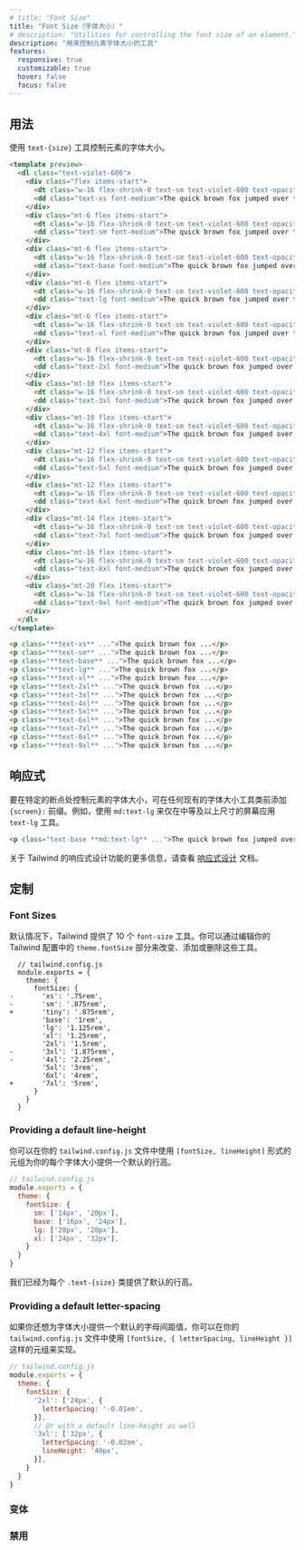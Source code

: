 ```yaml
---
# title: "Font Size"
title: "Font Size（字体大小）"
# description: "Utilities for controlling the font size of an element."
description: "用来控制元素字体大小的工具"
features:
  responsive: true
  customizable: true
  hover: false
  focus: false
---
```




## 用法

<!-- Control the font size of an element using the `text-{size}` utilities. -->
使用 `text-{size}` 工具控制元素的字体大小。

```html purple
<template preview>
  <dl class="text-violet-600">
    <div class="flex items-start">
      <dt class="w-16 flex-shrink-0 text-sm text-violet-600 text-opacity-50 font-mono leading-3">xs</dt>
      <dd class="text-xs font-medium">The quick brown fox jumped over the lazy dog.</dd>
    </div>
    <div class="mt-6 flex items-start">
      <dt class="w-16 flex-shrink-0 text-sm text-violet-600 text-opacity-50 font-mono leading-4">sm</dt>
      <dd class="text-sm font-medium">The quick brown fox jumped over the lazy dog.</dd>
    </div>
    <div class="mt-6 flex items-start">
      <dt class="w-16 flex-shrink-0 text-sm text-violet-600 text-opacity-50 font-mono leading-5">base</dt>
      <dd class="text-base font-medium">The quick brown fox jumped over the lazy dog.</dd>
    </div>
    <div class="mt-6 flex items-start">
      <dt class="w-16 flex-shrink-0 text-sm text-violet-600 text-opacity-50 font-mono leading-6">lg</dt>
      <dd class="text-lg font-medium">The quick brown fox jumped over the lazy dog.</dd>
    </div>
    <div class="mt-6 flex items-start">
      <dt class="w-16 flex-shrink-0 text-sm text-violet-600 text-opacity-50 font-mono leading-6">xl</dt>
      <dd class="text-xl font-medium">The quick brown fox jumped over the lazy dog.</dd>
    </div>
    <div class="mt-8 flex items-start">
      <dt class="w-16 flex-shrink-0 text-sm text-violet-600 text-opacity-50 font-mono leading-6">2xl</dt>
      <dd class="text-2xl font-medium">The quick brown fox jumped over the lazy dog.</dd>
    </div>
    <div class="mt-10 flex items-start">
      <dt class="w-16 flex-shrink-0 text-sm text-violet-600 text-opacity-50 font-mono leading-6">3xl</dt>
      <dd class="text-3xl font-medium">The quick brown fox jumped over the lazy dog.</dd>
    </div>
    <div class="mt-10 flex items-start">
      <dt class="w-16 flex-shrink-0 text-sm text-violet-600 text-opacity-50 font-mono leading-6">4xl</dt>
      <dd class="text-4xl font-medium">The quick brown fox jumped over the lazy dog.</dd>
    </div>
    <div class="mt-12 flex items-start">
      <dt class="w-16 flex-shrink-0 text-sm text-violet-600 text-opacity-50 font-mono leading-7">5xl</dt>
      <dd class="text-5xl font-medium">The quick brown fox jumped over the lazy dog.</dd>
    </div>
    <div class="mt-12 flex items-start">
      <dt class="w-16 flex-shrink-0 text-sm text-violet-600 text-opacity-50 font-mono leading-8">6xl</dt>
      <dd class="text-6xl font-medium">The quick brown fox jumped over the lazy dog.</dd>
    </div>
    <div class="mt-14 flex items-start">
      <dt class="w-16 flex-shrink-0 text-sm text-violet-600 text-opacity-50 font-mono leading-10">7xl</dt>
      <dd class="text-7xl font-medium">The quick brown fox jumped over the lazy dog.</dd>
    </div>
    <div class="mt-16 flex items-start">
      <dt class="w-16 flex-shrink-0 text-sm text-violet-600 text-opacity-50 font-mono leading-10">8xl</dt>
      <dd class="text-8xl font-medium">The quick brown fox jumped over the lazy dog.</dd>
    </div>
    <div class="mt-20 flex items-start">
      <dt class="w-16 flex-shrink-0 text-sm text-violet-600 text-opacity-50 font-mono leading-10">9xl</dt>
      <dd class="text-9xl font-medium">The quick brown fox jumped over the lazy dog.</dd>
    </div>
  </dl> 
</template>

<p class="**text-xs** ...">The quick brown fox ...</p>
<p class="**text-sm** ...">The quick brown fox ...</p>
<p class="**text-base** ...">The quick brown fox ...</p>
<p class="**text-lg** ...">The quick brown fox ...</p>
<p class="**text-xl** ...">The quick brown fox ...</p>
<p class="**text-2xl** ...">The quick brown fox ...</p>
<p class="**text-3xl** ...">The quick brown fox ...</p>
<p class="**text-4xl** ...">The quick brown fox ...</p>
<p class="**text-5xl** ...">The quick brown fox ...</p>
<p class="**text-6xl** ...">The quick brown fox ...</p>
<p class="**text-7xl** ...">The quick brown fox ...</p>
<p class="**text-8xl** ...">The quick brown fox ...</p>
<p class="**text-9xl** ...">The quick brown fox ...</p>
```

<!-- ## Responsive -->
## 响应式

<!-- To control the font size of an element at a specific breakpoint, add a `{screen}:` prefix to any existing font size utility. For example, use `md:text-lg` to apply the `text-lg` utility at only medium screen sizes and above. -->
要在特定的断点处控制元素的字体大小，可在任何现有的字体大小工具类前添加 `{screen}:` 前缀。例如，使用 `md:text-lg` 来仅在中等及以上尺寸的屏幕应用 `text-lg` 工具。

```html
<p class="text-base **md:text-lg** ...">The quick brown fox jumped over the lazy dog.</p>
```

<!-- For more information about Tailwind's responsive design features, check out the [Responsive Design](/docs/responsive-design) documentation. -->
关于 Tailwind 的响应式设计功能的更多信息，请查看 [响应式设计](/docs/responsive-design) 文档。

## 定制

### Font Sizes

<!-- By default Tailwind provides 10 `font-size` utilities. You change, add, or remove these by editing the `theme.fontSize` section of your Tailwind config. -->
默认情况下，Tailwind 提供了 10 个 `font-size` 工具。你可以通过编辑你的 Tailwind 配置中的 `theme.fontSize` 部分来改变、添加或删除这些工具。

```diff-js
  // tailwind.config.js
  module.exports = {
    theme: {
      fontSize: {
-       'xs': '.75rem',
-       'sm': '.875rem',
+       'tiny': '.875rem',
        'base': '1rem',
        'lg': '1.125rem',
        'xl': '1.25rem',
        '2xl': '1.5rem',
-       '3xl': '1.875rem',
-       '4xl': '2.25rem',
        '5xl': '3rem',
        '6xl': '4rem',
+       '7xl': '5rem',
      }
    }
  }
```

### Providing a default line-height

<!-- You can provide a default line-height for each of your font-sizes using a tuple of the form `[fontSize, lineHeight]` in your `tailwind.config.js` file. -->
你可以在你的 `tailwind.config.js` 文件中使用 `[fontSize, lineHeight]` 形式的元组为你的每个字体大小提供一个默认的行高。

```js
// tailwind.config.js
module.exports = {
  theme: {
    fontSize: {
      sm: ['14px', '20px'],
      base: ['16px', '24px'],
      lg: ['20px', '28px'],
      xl: ['24px', '32px'],
    }
  }
}
```

<!-- We already provide default line heights for each `.text-{size}` class. -->
我们已经为每个 `.text-{size}` 类提供了默认的行高。

### Providing a default letter-spacing

<!-- If you also want to provide a default letter-spacing value for a font size, you can do so using a tuple of the form `[fontSize, { letterSpacing, lineHeight }]` in your `tailwind.config.js` file. -->
如果你还想为字体大小提供一个默认的字母间距值，你可以在你的 `tailwind.config.js` 文件中使用 `[fontSize, { letterSpacing, lineHeight }]` 这样的元组来实现。

```js
// tailwind.config.js
module.exports = {
  theme: {
    fontSize: {
      '2xl': ['24px', {
        letterSpacing: '-0.01em',
      }],
      // Or with a default line-height as well
      '3xl': ['32px', {
        letterSpacing: '-0.02em',
        lineHeight: '40px',
      }],
    }
  }
}
```

### 变体

<Variants plugin="fontSize" name="text sizing" />

### 禁用

<Disabling plugin="fontSize" name="text sizing" />
